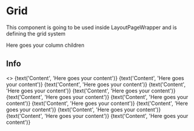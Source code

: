 
<Meta title="Grid System/Grid" component={Grid} />

# Grid

This component is going to be used inside LayoutPageWrapper and is defining the grid system

<Grid>
  <Column smallScreen={4}>Here goes your column children</Column>
</Grid>

<Props of={Grid} />

## Info
<Preview>
  <Story name="Grid">
    <>
      <Grid>
         <Column 
            smallScreen={select('smallScreen', columnSizes, 12)}
            mediumScreen={select('mediumScreen', columnSizes, 4)}
            largeScreen={select('largeScreen', columnSizes, 1)}
            hasPaddingSmallScreen={boolean('hasPaddingSmallScreen', true)}
            hasPaddingMediumScreen={boolean('hasPaddingMediumScreen', true)}
            hasPaddingLargeScreen={boolean('hasPaddingLargeScreen', true)}
          >
          {text('Content', 'Here goes your content')}
        </Column>
        <Column 
            smallScreen={select('smallScreen', columnSizes, 12)}
            mediumScreen={select('mediumScreen', columnSizes, 4)}
            largeScreen={select('largeScreen', columnSizes, 1)}
            hasPaddingSmallScreen={boolean('hasPaddingSmallScreen', true)}
            hasPaddingMediumScreen={boolean('hasPaddingMediumScreen', true)}
            hasPaddingLargeScreen={boolean('hasPaddingLargeScreen', true)}
          >
          {text('Content', 'Here goes your content')}
        </Column>
        <Column 
            smallScreen={select('smallScreen', columnSizes, 12)}
            mediumScreen={select('mediumScreen', columnSizes, 4)}
            largeScreen={select('largeScreen', columnSizes, 1)}
            hasPaddingSmallScreen={boolean('hasPaddingSmallScreen', true)}
            hasPaddingMediumScreen={boolean('hasPaddingMediumScreen', true)}
            hasPaddingLargeScreen={boolean('hasPaddingLargeScreen', true)}
          >
          {text('Content', 'Here goes your content')}
        </Column>
         <Column 
            smallScreen={select('smallScreen', columnSizes, 12)}
            mediumScreen={select('mediumScreen', columnSizes, 4)}
            largeScreen={select('largeScreen', columnSizes, 1)}
            hasPaddingSmallScreen={boolean('hasPaddingSmallScreen', true)}
            hasPaddingMediumScreen={boolean('hasPaddingMediumScreen', true)}
            hasPaddingLargeScreen={boolean('hasPaddingLargeScreen', true)}
          >
          {text('Content', 'Here goes your content')}
        </Column>
        <Column 
            smallScreen={select('smallScreen', columnSizes, 12)}
            mediumScreen={select('mediumScreen', columnSizes, 4)}
            largeScreen={select('largeScreen', columnSizes, 1)}
            hasPaddingSmallScreen={boolean('hasPaddingSmallScreen', true)}
            hasPaddingMediumScreen={boolean('hasPaddingMediumScreen', true)}
            hasPaddingLargeScreen={boolean('hasPaddingLargeScreen', true)}
          >
          {text('Content', 'Here goes your content')}
        </Column>
        <Column 
            smallScreen={select('smallScreen', columnSizes, 12)}
            mediumScreen={select('mediumScreen', columnSizes, 4)}
            largeScreen={select('largeScreen', columnSizes, 1)}
            hasPaddingSmallScreen={boolean('hasPaddingSmallScreen', true)}
            hasPaddingMediumScreen={boolean('hasPaddingMediumScreen', true)}
            hasPaddingLargeScreen={boolean('hasPaddingLargeScreen', true)}
          >
          {text('Content', 'Here goes your content')}
        </Column>
         <Column 
            smallScreen={select('smallScreen', columnSizes, 12)}
            mediumScreen={select('mediumScreen', columnSizes, 4)}
            largeScreen={select('largeScreen', columnSizes, 1)}
            hasPaddingSmallScreen={boolean('hasPaddingSmallScreen', true)}
            hasPaddingMediumScreen={boolean('hasPaddingMediumScreen', true)}
            hasPaddingLargeScreen={boolean('hasPaddingLargeScreen', true)}
          >
          {text('Content', 'Here goes your content')}
        </Column>
        <Column 
            smallScreen={select('smallScreen', columnSizes, 12)}
            mediumScreen={select('mediumScreen', columnSizes, 4)}
            largeScreen={select('largeScreen', columnSizes, 1)}
            hasPaddingSmallScreen={boolean('hasPaddingSmallScreen', true)}
            hasPaddingMediumScreen={boolean('hasPaddingMediumScreen', true)}
            hasPaddingLargeScreen={boolean('hasPaddingLargeScreen', true)}
          >
          {text('Content', 'Here goes your content')}
        </Column>
        <Column 
            smallScreen={select('smallScreen', columnSizes, 12)}
            mediumScreen={select('mediumScreen', columnSizes, 4)}
            largeScreen={select('largeScreen', columnSizes, 1)}
            hasPaddingSmallScreen={boolean('hasPaddingSmallScreen', true)}
            hasPaddingMediumScreen={boolean('hasPaddingMediumScreen', true)}
            hasPaddingLargeScreen={boolean('hasPaddingLargeScreen', true)}
          >
          {text('Content', 'Here goes your content')}
        </Column>
         <Column 
            smallScreen={select('smallScreen', columnSizes, 12)}
            mediumScreen={select('mediumScreen', columnSizes, 4)}
            largeScreen={select('largeScreen', columnSizes, 1)}
            hasPaddingSmallScreen={boolean('hasPaddingSmallScreen', true)}
            hasPaddingMediumScreen={boolean('hasPaddingMediumScreen', true)}
            hasPaddingLargeScreen={boolean('hasPaddingLargeScreen', true)}
          >
          {text('Content', 'Here goes your content')}
        </Column>
        <Column 
            smallScreen={select('smallScreen', columnSizes, 12)}
            mediumScreen={select('mediumScreen', columnSizes, 4)}
            largeScreen={select('largeScreen', columnSizes, 1)}
            hasPaddingSmallScreen={boolean('hasPaddingSmallScreen', true)}
            hasPaddingMediumScreen={boolean('hasPaddingMediumScreen', true)}
            hasPaddingLargeScreen={boolean('hasPaddingLargeScreen', true)}
          >
          {text('Content', 'Here goes your content')}
        </Column>
        <Column 
            smallScreen={select('smallScreen', columnSizes, 12)}
            mediumScreen={select('mediumScreen', columnSizes, 4)}
            largeScreen={select('largeScreen', columnSizes, 1)}
            hasPaddingSmallScreen={boolean('hasPaddingSmallScreen', true)}
            hasPaddingMediumScreen={boolean('hasPaddingMediumScreen', true)}
            hasPaddingLargeScreen={boolean('hasPaddingLargeScreen', true)}
          >
          {text('Content', 'Here goes your content')}
        </Column>
      </Grid>
    </>
  </Story>
</Preview>

